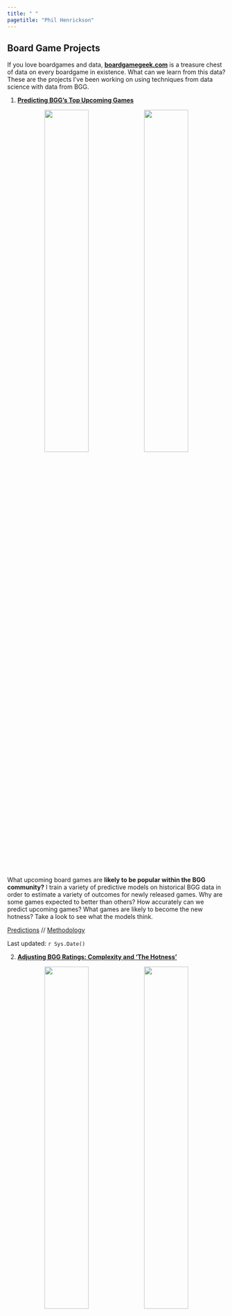 ```yaml
---
title: " "
pagetitle: "Phil Henrickson"
---
```


## Board Game Projects {-}

If you love boardgames and data, [**boardgamegeek.com**](https://boardgamegeek.com) is a treasure chest of data on every boardgame in existence. What can we learn from this data? These are the projects I've been working on using techniques from data science with data from BGG.

1. [**Predicting BGG's Top Upcoming Games**](https://phenrickson.github.io/bgg_reports/predicting_bgg_outcomes.html)

<center>

![](/Users/Phil/Documents/projects/data-analysis-paralysis/images/predicting_games.png){width=45%} ![](/Users/Phil/Documents/projects/data-analysis-paralysis/images/outcome_coefs.png){width=45%}

</center>

What upcoming board games are **likely to be popular within the BGG community?** I train a variety of predictive models on historical BGG data in order to estimate a variety of outcomes for newly released games. Why are some games expected to better than others? How accurately can we predict upcoming games? What games are likely to become the new hotness? Take a look to see what the models think.

[Predictions](https://phenrickson.github.io/bgg_reports/upcoming_games_tables.html) // [Methodology](https://phenrickson.github.io/bgg_reports/predicting_bgg_outcomes.html)

Last updated: `r Sys.Date()`

2. [**Adjusting BGG Ratings: Complexity and 'The Hotness'**](https://phenrickson.github.io/bgg_reports/adjusting_bgg_ratings.html)

<center>

![](/Users/Phil/Documents/projects/data-analysis-paralysis/images/averages_and_usersrated.png){width=45%} ![](/Users/Phil/Documents/projects/data-analysis-paralysis/images/hotness_adjusted.png){width=45%}

</center>

I use a variety techniques to make adjustments to the Geek rating on boardgamegeek.First, I compute **Complexity-Adjusted Ratings** in order to identify which games get the most bang for their complexity buck. I am not the first to develop the method for computing these ratings, which is a very simple statistical model, but I do use that method to keep a list of up-to-date complexity ratings based on my latest pull of games from BGG. Second, I amend the formula for the geek rating to place a greater weight on the popularity of the game, which I have found can mitigate a tendency of the geek ratings to skew towards the 'the hotness'.

[Rankings](https://phenrickson.github.io/bgg_reports/adjusted_ratings_table.html) // [Methodology](https://phenrickson.github.io/bgg_reports/adjusting_bgg_ratings.html)

3. [**Predicting Reviewer Collections, or How to Create an Artificial Shut Up and Sit Down**]()

4. [**Finding Boardgame "Neighbors"**]()

